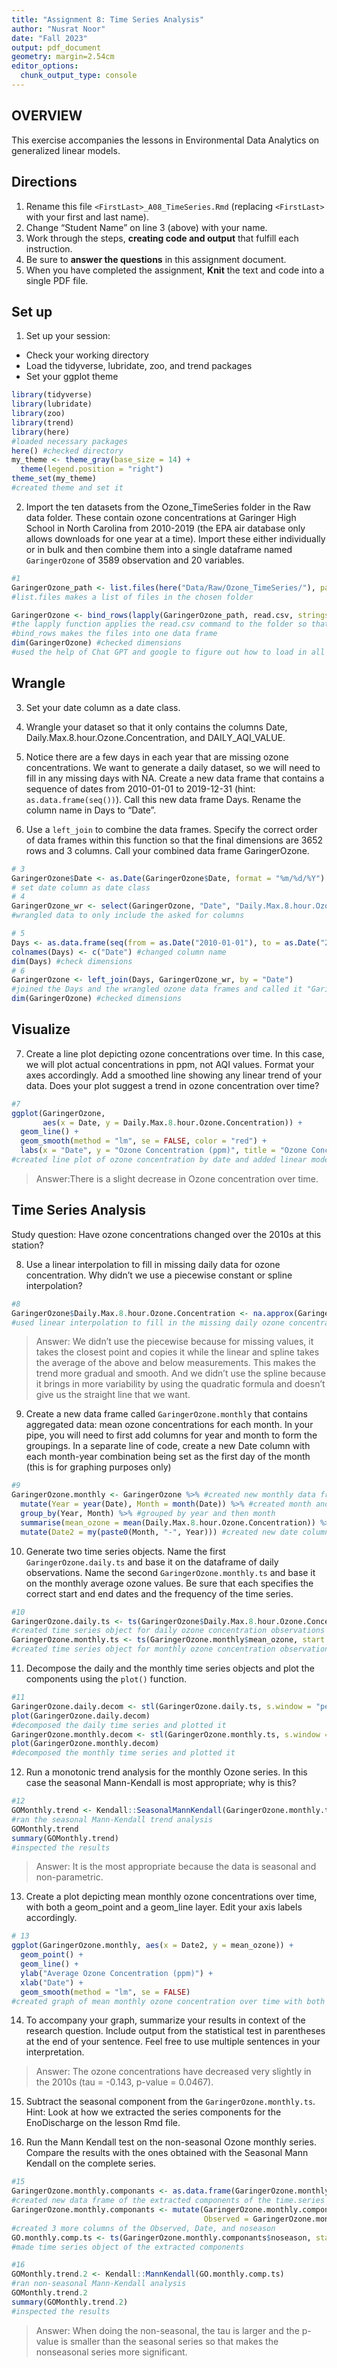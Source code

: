 ```yaml
---
title: "Assignment 8: Time Series Analysis"
author: "Nusrat Noor"
date: "Fall 2023"
output: pdf_document
geometry: margin=2.54cm
editor_options: 
  chunk_output_type: console
---
```


## OVERVIEW

This exercise accompanies the lessons in Environmental Data Analytics on generalized linear models. 

## Directions
1. Rename this file `<FirstLast>_A08_TimeSeries.Rmd` (replacing `<FirstLast>` with your first and last name).
2. Change "Student Name" on line 3 (above) with your name.
3. Work through the steps, **creating code and output** that fulfill each instruction.
4. Be sure to **answer the questions** in this assignment document.
5. When you have completed the assignment, **Knit** the text and code into a single PDF file.

## Set up 
1. Set up your session:

* Check your working directory
* Load the tidyverse, lubridate, zoo, and trend packages
* Set your ggplot theme

```r
library(tidyverse)
library(lubridate)
library(zoo)
library(trend)
library(here)
#loaded necessary packages
here() #checked directory
my_theme <- theme_gray(base_size = 14) + 
  theme(legend.position = "right")
theme_set(my_theme)
#created theme and set it
```


2. Import the ten datasets from the Ozone_TimeSeries folder in the Raw data folder. These contain ozone concentrations at Garinger High School in North Carolina from 2010-2019 (the EPA air database only allows downloads for one year at a time). Import these either individually or in bulk and then combine them into a single dataframe named `GaringerOzone` of 3589 observation and 20 variables. 

```r
#1
GaringerOzone_path <- list.files(here("Data/Raw/Ozone_TimeSeries/"), pattern = "\\.csv$", full.names = TRUE)
#list.files makes a list of files in the chosen folder

GaringerOzone <- bind_rows(lapply(GaringerOzone_path, read.csv, stringsAsFactors = TRUE))
#the lapply function applies the read.csv command to the folder so that all the files are read
#bind_rows makes the files into one data frame
dim(GaringerOzone) #checked dimensions
#used the help of Chat GPT and google to figure out how to load in all the files at once

```

## Wrangle

3. Set your date column as a date class.

4. Wrangle your dataset so that it only contains the columns Date, Daily.Max.8.hour.Ozone.Concentration, and DAILY_AQI_VALUE. 

5. Notice there are a few days in each year that are missing ozone concentrations. We want to generate a daily dataset, so we will need to fill in any missing days with NA. Create a new data frame that contains a sequence of dates from 2010-01-01 to 2019-12-31 (hint: `as.data.frame(seq())`). Call this new data frame Days. Rename the column name in Days to "Date".

6. Use a `left_join` to combine the data frames. Specify the correct order of data frames within this function so that the final dimensions are 3652 rows and 3 columns. Call your combined data frame GaringerOzone. 

```r
# 3
GaringerOzone$Date <- as.Date(GaringerOzone$Date, format = "%m/%d/%Y")
# set date column as date class
# 4
GaringerOzone_wr <- select(GaringerOzone, "Date", "Daily.Max.8.hour.Ozone.Concentration", "DAILY_AQI_VALUE")
#wrangled data to only include the asked for columns

# 5
Days <- as.data.frame(seq(from = as.Date("2010-01-01"), to = as.Date("2019-12-31"), by = "day")) #created new data frame of dates
colnames(Days) <- c("Date") #changed column name
dim(Days) #check dimensions
# 6
GaringerOzone <- left_join(Days, GaringerOzone_wr, by = "Date")
#joined the Days and the wrangled ozone data frames and called it "GaringerOzone"
dim(GaringerOzone) #checked dimensions

```

## Visualize

7. Create a line plot depicting ozone concentrations over time. In this case, we will plot actual concentrations in ppm, not AQI values. Format your axes accordingly. Add a smoothed line showing any linear trend of your data. Does your plot suggest a trend in ozone concentration over time?

```r
#7
ggplot(GaringerOzone, 
       aes(x = Date, y = Daily.Max.8.hour.Ozone.Concentration)) + 
  geom_line() +
  geom_smooth(method = "lm", se = FALSE, color = "red") +
  labs(x = "Date", y = "Ozone Concentration (ppm)", title = "Ozone Concentration Over Time for Garinger High School")
#created line plot of ozone concentration by date and added linear model trend line and cleaned up labels
```

>Answer:There is a slight decrease in Ozone concentration over time. 

## Time Series Analysis

Study question: Have ozone concentrations changed over the 2010s at this station? 

8. Use a linear interpolation to fill in missing daily data for ozone concentration. Why didn't we use a piecewise constant or spline interpolation?

```r
#8
GaringerOzone$Daily.Max.8.hour.Ozone.Concentration <- na.approx(GaringerOzone$Daily.Max.8.hour.Ozone.Concentration)
#used linear interpolation to fill in the missing daily ozone concentrations
```

> Answer: We didn't use the piecewise because for missing values, it takes the closest point and copies it while the linear and spline takes the average of the above and below measurements. This makes the trend more gradual and smooth. And we didn't use the spline because it brings in more variability by using the quadratic formula and doesn't give us the straight line that we want. 


9. Create a new data frame called `GaringerOzone.monthly` that contains aggregated data: mean ozone concentrations for each month. In your pipe, you will need to first add columns for year and month to form the groupings. In a separate line of code, create a new Date column with each month-year combination being set as the first day of the month (this is for graphing purposes only)

```r
#9
GaringerOzone.monthly <- GaringerOzone %>% #created new monthly data frame
  mutate(Year = year(Date), Month = month(Date)) %>% #created month and year columns
  group_by(Year, Month) %>% #grouped by year and then month
  summarise(mean_ozone = mean(Daily.Max.8.hour.Ozone.Concentration)) %>% #summarised the mean ozone concentration for each month
  mutate(Date2 = my(paste0(Month, "-", Year))) #created new date column of grouped together dates


```


10. Generate two time series objects. Name the first `GaringerOzone.daily.ts` and base it on the dataframe of daily observations. Name the second `GaringerOzone.monthly.ts` and base it on the monthly average ozone values. Be sure that each specifies the correct start and end dates and the frequency of the time series.

```r
#10
GaringerOzone.daily.ts <- ts(GaringerOzone$Daily.Max.8.hour.Ozone.Concentration, start = c(2010,1), frequency = 365)
#created time series object for daily ozone concentration observations
GaringerOzone.monthly.ts <- ts(GaringerOzone.monthly$mean_ozone, start = c(2010,1), frequency = 12)
#created time series object for monthly ozone concentration observations
```


11. Decompose the daily and the monthly time series objects and plot the components using the `plot()` function.

```r
#11
GaringerOzone.daily.decom <- stl(GaringerOzone.daily.ts, s.window = "periodic")
plot(GaringerOzone.daily.decom)
#decomposed the daily time series and plotted it
GaringerOzone.monthly.decom <- stl(GaringerOzone.monthly.ts, s.window = "periodic")
plot(GaringerOzone.monthly.decom)
#decomposed the monthly time series and plotted it
```


12. Run a monotonic trend analysis for the monthly Ozone series. In this case the seasonal Mann-Kendall is most appropriate; why is this?

```r
#12
GOMonthly.trend <- Kendall::SeasonalMannKendall(GaringerOzone.monthly.ts)
#ran the seasonal Mann-Kendall trend analysis
GOMonthly.trend 
summary(GOMonthly.trend)
#inspected the results
```

> Answer: It is the most appropriate because the data is seasonal and non-parametric.

13. Create a plot depicting mean monthly ozone concentrations over time, with both a geom_point and a geom_line layer. Edit your axis labels accordingly.

```r
# 13
ggplot(GaringerOzone.monthly, aes(x = Date2, y = mean_ozone)) +
  geom_point() +
  geom_line() +
  ylab("Average Ozone Concentration (ppm)") +
  xlab("Date") +
  geom_smooth(method = "lm", se = FALSE)
#created graph of mean monthly ozone concentration over time with both a point and line layer and changed labels and added linear model trend line
```

14. To accompany your graph, summarize your results in context of the research question. Include output from the statistical test in parentheses at the end of your sentence. Feel free to use multiple sentences in your interpretation.

> Answer: The ozone concentrations have decreased very slightly in the 2010s (tau = -0.143, p-value = 0.0467). 

15. Subtract the seasonal component from the `GaringerOzone.monthly.ts`. Hint: Look at how we extracted the series components for the EnoDischarge on the lesson Rmd file.

16. Run the Mann Kendall test on the non-seasonal Ozone monthly series. Compare the results with the ones obtained with the Seasonal Mann Kendall on the complete series.

```r
#15
GaringerOzone.monthly.componants <- as.data.frame(GaringerOzone.monthly.decom$time.series[,1:3])
#created new data frame of the extracted components of the time.series column
GaringerOzone.monthly.componants <- mutate(GaringerOzone.monthly.componants,
                                           Observed = GaringerOzone.monthly$mean_ozone, Date = GaringerOzone.monthly$Date2, noseason = Observed - seasonal)
#created 3 more columns of the Observed, Date, and noseason
GO.monthly.comp.ts <- ts(GaringerOzone.monthly.componants$noseason, start = c(2010,1), end = c(2019,12), frequency = 12)
#made time series object of the extracted components

#16
GOMonthly.trend.2 <- Kendall::MannKendall(GO.monthly.comp.ts)
#ran non-seasonal Mann-Kendall analysis
GOMonthly.trend.2
summary(GOMonthly.trend.2)
#inspected the results
```

> Answer: When doing the non-seasonal, the tau is larger and the p-value is smaller than the seasonal series so that makes the nonseasonal series more significant. 
